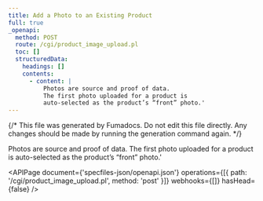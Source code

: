 ```yaml
---
title: Add a Photo to an Existing Product
full: true
_openapi:
  method: POST
  route: /cgi/product_image_upload.pl
  toc: []
  structuredData:
    headings: []
    contents:
      - content: |
          Photos are source and proof of data.
          The first photo uploaded for a product is
          auto-selected as the product’s “front” photo.'
---
```


{/* This file was generated by Fumadocs. Do not edit this file directly. Any changes should be made by running the generation command again. */}

Photos are source and proof of data.
The first photo uploaded for a product is
auto-selected as the product’s “front” photo.'

<APIPage
  document={'specfiles-json/openapi.json'}
  operations={[{ path: '/cgi/product_image_upload.pl', method: 'post' }]}
  webhooks={[]}
  hasHead={false}
/>
